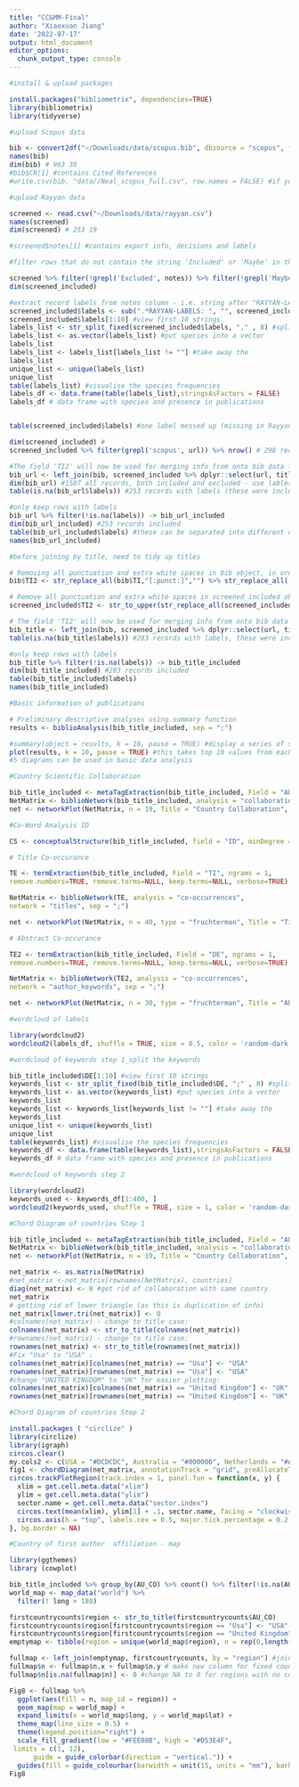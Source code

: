 ```yaml
---
title: "CC&MM-Final"
author: "Xiaoxuan Jiang"
date: '2022-07-17'
output: html_document
editor_options: 
  chunk_output_type: console
---
```


```r
#install & upload packages

install.packages("bibliometrix", dependencies=TRUE)
library(bibliometrix)
library(tidyverse)
```

```r
#upload Scopus data

bib <- convert2df("~/Downloads/data/scopus.bib", dbsource = "scopus", format = "bibtex") # Convert to a bibliometric data frame
names(bib)
dim(bib) # 963 38 
#bib$CR[1] #contains Cited References
#write.csv(bib, "data//Neal_scopus_full.csv", row.names = FALSE) #if you want to save this data frame as a csv file
```

```r
#upload Rayyan data

screened <- read.csv("~/Downloads/data/rayyan.csv")
names(screened)
dim(screened) # 253 19

#screened$notes[1] #contains export info, decisions and labels

#filter rows that do not contain the string 'Included' or 'Maybe' in the notes column

screened %>% filter(!grepl('Excluded', notes)) %>% filter(!grepl('Maybe', notes)) -> screened_included
dim(screened_included)

#extract record labels from notes column - i.e. string after "RAYYAN-LABELS: "
screened_included$labels <- sub(".*RAYYAN-LABELS: ", "", screened_included$notes)
screened_included$labels[1:10] #view first 10 strings
labels_list <- str_split_fixed(screened_included$labels, "," , 8) #split labels into individual species
labels_list <- as.vector(labels_list) #put species into a vector
labels_list
labels_list <- labels_list[labels_list != ""] #take away the 
labels_list 
unique_list <- unique(labels_list)
unique_list
table(labels_list) #visualise the species frequencies
labels_df <- data.frame(table(labels_list),stringsAsFactors = FALSE)
labels_df # data frame with species and presence in publications


table(screened_included$labels) #one label messed up (missing in Rayyan): screened_included[235,] #key == rayyan-171377150 - should be "Bird,Other,Marine Mammals" 

dim(screened_included) #
screened_included %>% filter(grepl('scopus', url)) %>% nrow() # 298 records from Scopus (these records have doi contained in their url string), some of these records were excluded during Rayyan screening
```

```r
#The field 'TI2' will now be used for merging info from onto bib data frame
bib_url <- left_join(bib, screened_included %>% dplyr::select(url, title, year, journal, labels), by = "url")
dim(bib_url) #1507 all records, both included and excluded - use lables column to separate these
table(is.na(bib_url$labels)) #253 records with labels (these were included, if no lebels - not included)

#only keep rows with labels
bib_url %>% filter(!is.na(labels)) -> bib_url_included
dim(bib_url_included) #253 records included
table(bib_url_included$labels) #these can be separated into different columns, one for each group of animals
names(bib_url_included)
```

```r
#before joining by title, need to tidy up titles

# Removing all punctuation and extra white spaces in bib object, in order to compare dataframes by Title:
bib$TI2 <- str_replace_all(bib$TI,"[:punct:]","") %>% str_replace_all(.,"[ ]+", " ") 

# Remove all punctuation and extra white spaces in screened_included object, in order to compare dataframes by Title:
screened_included$TI2 <- str_to_upper(str_replace_all(screened_included$title,"[:punct:]","")) %>% str_replace_all(.,"[ ]+", " ")

# The field 'TI2' will now be used for merging info from onto bib data frame
bib_title <- left_join(bib, screened_included %>% dplyr::select(url, title, TI2, year, journal, labels), by = "TI2")
table(is.na(bib_title$labels)) #283 records with labels, these were included

#only keep rows with labels
bib_title %>% filter(!is.na(labels)) -> bib_title_included
dim(bib_title_included) #283 records included
table(bib_title_included$labels) 
names(bib_title_included)
```

```r
#Basic information of publications

# Preliminary descriptive analyses using summary function
results <- biblioAnalysis(bib_title_included, sep = ";")

#summary(object = results, k = 10, pause = TRUE) #display a series of summary tables
plot(results, k = 10, pause = TRUE) #this takes top 10 values from each table
#5 diagrams can be used in basic data analysis
```

```r
#Country Scientific Collaboration

bib_title_included <- metaTagExtraction(bib_title_included, Field = "AU_CO", sep = ";") #we need to extract countries from the affiliations first
NetMatrix <- biblioNetwork(bib_title_included, analysis = "collaboration", network = "countries", sep = ";")
net <- networkPlot(NetMatrix, n = 19, Title = "Country Collaboration", type = "auto", size = TRUE, remove.multiple = FALSE, labelsize = 0.5)
```

```r
#Co-Word Analysis ID

CS <- conceptualStructure(bib_title_included, field = "ID", minDegree = 20, k.max = 5, stemming = FALSE, labelsize = 10)
```

```r
# Title Co-occurance

TE <- termExtraction(bib_title_included, Field = "TI", ngrams = 1,
remove.numbers=TRUE, remove.terms=NULL, keep.terms=NULL, verbose=TRUE)

NetMatrix <- biblioNetwork(TE, analysis = "co-occurrences", 
network = "titles", sep = ";")

net <- networkPlot(NetMatrix, n = 40, type = "fruchterman", Title = "Titles Co-occurance",size = T, remove.multiple = FALSE, labelsize = 0.7, edgesize = 5) 
```

```r
# Abstract Co-occurance

TE2 <- termExtraction(bib_title_included, Field = "DE", ngrams = 1,
remove.numbers=TRUE, remove.terms=NULL, keep.terms=NULL, verbose=TRUE)

NetMatrix <- biblioNetwork(TE2, analysis = "co-occurrences", 
network = "author_keywords", sep = ";")

net <- networkPlot(NetMatrix, n = 30, type = "fruchterman", Title = "Abstracts Co-occurance",size = T, remove.multiple = FALSE, labelsize = 0.7, edgesize = 5) 
```

```r
#wordcloud of labels

library(wordcloud2)
wordcloud2(labels_df, shuffle = TRUE, size = 0.5, color = 'random-dark', shape = 'circle')
```

```r
#wordcloud of keywords step 1_split the keywords

bib_title_included$DE[1:10] #view first 10 strings
keywords_list <- str_split_fixed(bib_title_included$DE, ";" , 8) #split labels into individual species
keywords_list <- as.vector(keywords_list) #put species into a vector
keywords_list
keywords_list <- keywords_list[keywords_list != ""] #take away the 
keywords_list 
unique_list <- unique(keywords_list)
unique_list
table(keywords_list) #visualise the species frequencies
keywords_df <- data.frame(table(keywords_list),stringsAsFactors = FALSE)
keywords_df # data frame with species and presence in publications
```

```r
#wordcloud of keywords step 2

library(wordcloud2)
keywords_used <- keywords_df[1:400, ]
wordcloud2(keywords_used, shuffle = TRUE, size = 1, color = 'random-dark', shape = 'circle')
```

```r
#Chord Diagram of countries Step 1

bib_title_included <- metaTagExtraction(bib_title_included, Field = "AU_CO", sep = ";") #we need to extract countries from the affiliations first
NetMatrix <- biblioNetwork(bib_title_included, analysis = "collaboration", network = "countries", sep = ";")
net <- networkPlot(NetMatrix, n = 19, Title = "Country Collaboration", type = "auto", size = TRUE, remove.multiple = FALSE, labelsize = 0.5)

net_matrix <- as.matrix(NetMatrix)
#net_matrix <-net_matrix[rownames(NetMatrix), countries]
diag(net_matrix) <- 0 #get rid of collaboration with same country
net_matrix
# getting rid of lower triangle (as this is duplication of info)
net_matrix[lower.tri(net_matrix)] <- 0 
#colnames(net_matrix) - change to title case:
colnames(net_matrix) <- str_to_title(colnames(net_matrix))
#rownames(net_matrix) - change to title case:
rownames(net_matrix) <- str_to_title(rownames(net_matrix))
#Fix "Usa" to "USA" :
colnames(net_matrix)[colnames(net_matrix) == "Usa"] <- "USA"
rownames(net_matrix)[rownames(net_matrix) == "Usa"] <- "USA"
#change "UNITED KINGDOM" to "UK" for easier plotting:
colnames(net_matrix)[colnames(net_matrix) == "United Kingdom"] <- "UK"
rownames(net_matrix)[rownames(net_matrix) == "United Kingdom"] <- "UK"
```

```r
#Chord Diagram of countries Step 2

install.packages ( "circlize" )
library(circlize)
library(igraph)
circos.clear()
my.cols2 <- c(USA = "#DCDCDC", Australia = "#000000", Netherlands = "#A9A9A9", UK = "#2F4F4F", Brazil = "#C0C0C0", Canada = "slategray", Newzealand = "gainsboro", France = "#778899", Germany = "#808080",Italy = "#696969", Argentina = "#DCDCDC", China = "#000000", Belgium = "#A9A9A9", Sweden = "#2F4F4F", Iran = "#C0C0C0", Mexico = "#778899", Poland = "#A9A9A9")
fig1 <- chordDiagram(net_matrix, annotationTrack = "grid", preAllocateTracks = 1, grid.col = my.cols2)
circos.trackPlotRegion(track.index = 1, panel.fun = function(x, y) {
  xlim = get.cell.meta.data("xlim")
  ylim = get.cell.meta.data("ylim")
  sector.name = get.cell.meta.data("sector.index")
  circos.text(mean(xlim), ylim[1] + .1, sector.name, facing = "clockwise", niceFacing = TRUE, adj = c(0, 0.5))
  circos.axis(h = "top", labels.cex = 0.5, major.tick.percentage = 0.2, sector.index = sector.name, track.index = 2)
}, bg.border = NA)
```

```r
#Country of first author  affiliation - map

library(ggthemes)
library (cowplot)

bib_title_included %>% group_by(AU_CO) %>% count() %>% filter(!is.na(AU_CO)) -> firstcountrycounts
world_map <- map_data("world") %>% 
  filter(! long > 180)

firstcountrycounts$region <- str_to_title(firstcountrycounts$AU_CO)
firstcountrycounts$region[firstcountrycounts$region == "Usa"] <- "USA" #Fix "Usa" to "USA" :
firstcountrycounts$region[firstcountrycounts$region == "United Kingdom"] <- "UK" #fix to "UK"
emptymap <- tibble(region = unique(world_map$region), n = rep(0,length(unique(world_map$region)))) #create table with all counts as 0

fullmap <- left_join(emptymap, firstcountrycounts, by = "region") #join with actual counts table
fullmap$n <- fullmap$n.x + fullmap$n.y # make new column for fixed counts
fullmap$n[is.na(fullmap$n)] <- 0 #change NA to 0 for regions with no counts

Fig8 <- fullmap %>% 
  ggplot(aes(fill = n, map_id = region)) +
  geom_map(map = world_map) +
  expand_limits(x = world_map$long, y = world_map$lat) +
  theme_map(line_size = 0.5) + 
  theme(legend.position="right") +
  scale_fill_gradient(low = "#FEE08B", high = "#D53E4F",
 limits = c(1, 12),
      guide = guide_colorbar(direction = "vertical.")) +
  guides(fill = guide_colourbar(barwidth = unit(15, units = "mm"), barheight = unit(20, units = "mm")))
Fig8
```